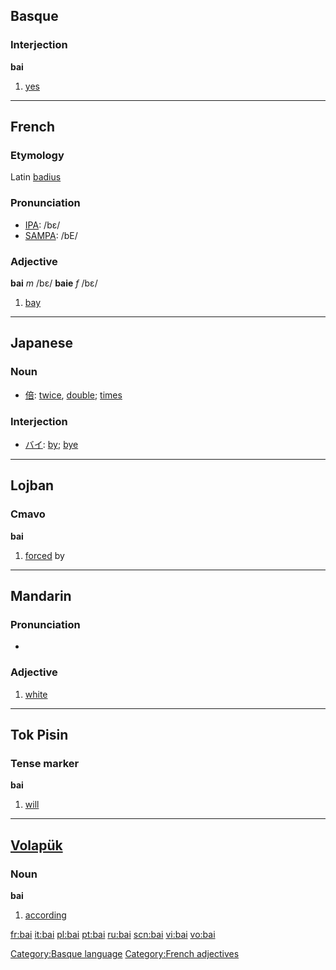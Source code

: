 {{see|bāi|bái|bǎi|bài}}
==Basque==
===Interjection===
'''bai'''

# [[yes]]

[[Category:Basque language]]

----

==French==
===Etymology===
Latin [[badius]]

===Pronunciation===
*[[w:IPA|IPA]]: /bɛ/
*[[w:SAMPA|SAMPA]]: /bE/

===Adjective===
'''bai''' ''m'' /bɛ/ '''baie''' ''f'' /bɛ/

# [[bay]]

[[Category:French adjectives]]

----

==Japanese==

===Noun===
{{ja-noun|r|hira=ばい|kata=}}
* [[倍]]: [[twice]], [[double]]; [[times]]

===Interjection===
{{ja-pos|r|interjection|kata=バイ}}
* [[バイ]]: [[by]]; [[bye]]

----

==Lojban==
===Cmavo===
'''bai'''
#[[forced]] by

----

==Mandarin==
{{zh-hanzi|[[白]]}}

===Pronunciation===
*{{IPA|[ pai˧˥ ]}}

===Adjective===
{{cmn-adj|p|pin=bái|pint=bai2|tas=白}}

# [[white]]
----

==Tok Pisin==
===Tense marker===
'''bai'''
#[[will]]
----

==[[Volapük]]==
===Noun===
'''bai'''
# [[according]]

[[fr:bai]]
[[it:bai]]
[[pl:bai]]
[[pt:bai]]
[[ru:bai]]
[[scn:bai]]
[[vi:bai]]
[[vo:bai]]
